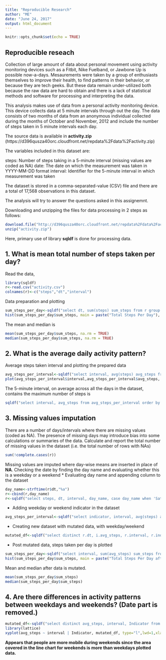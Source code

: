 ---
title: "Reproducible Research"
author: "ME"
date: "June 24, 2017"
output: html_document
---

```{r setup, include=FALSE}
knitr::opts_chunk$set(echo = TRUE)
```
## Reproducible reseach

Collection of large amount of data about personal movement using activity monitoring devices such as a Fitbit, Nike Fuelband, or Jawbone Up is possible now-a-days. Mesaurements were taken by a group of enthusiasts themselves to improve their health, to find patterns in their behavior, or because they are tech geeks. But these data remain under-utilized both because the raw data are hard to obtain and there is a lack of statistical methods and software for processing and interpreting the data.

This analysis makes use of data from a personal activity monitoring device. This device collects data at 5 minute intervals through out the day. The data consists of two months of data from an anonymous individual collected during the months of October and November, 2012 and include the number of steps taken in 5 minute intervals each day.

The source data is available in __activity.zip__ (https://d396qusza40orc.cloudfront.net/repdata%2Fdata%2Factivity.zip)

The variables included in this dataset are:

steps: Number of steps taking in a 5-minute interval (missing values are coded as NA)
date: The date on which the measurement was taken in YYYY-MM-DD format
interval: Identifier for the 5-minute interval in which measurement was taken

The dataset is stored in a comma-separated-value (CSV) file and there are a total of 17,568 observations in this dataset.

The analysis will try to answer the questions asked in this assignemnt.

Downloading and unzipping the files for data processing in 2 steps as follows:
```{r eval=FALSE}
download.file("http://d396qusza40orc.cloudfront.net/repdata%2Fdata%2Factivity.zip","activity.zip")
unzip("activity.zip")
``` 
Here, primary use of library __sqldf__ is done for processing data.

## 1. What is mean total number of steps taken per day?
Read the data, 
```{r echo=TRUE}
library(sqldf)
r<-read.csv("activity.csv")
colnames(r)<-c("steps","dt","interval")
```
Data preparation and plotting
```{r echo=TRUE}
sum_steps_per_day<-sqldf("select dt, sum(steps) sum_steps from r group by dt")
hist(sum_steps_per_day$sum_steps, main = paste("Total Steps Per Day"), col="green", xlab="Number of Steps", breaks = 12)
```

The mean and median is
```{r echo=TRUE}
mean(sum_steps_per_day$sum_steps, na.rm = TRUE)
median(sum_steps_per_day$sum_steps, na.rm = TRUE)
```

## 2. What is the average daily activity pattern?

Average steps taken interval and plotting the prepared data
```{r echo=TRUE}
avg_steps_per_interval<-sqldf("select interval, avg(steps) avg_steps from r group by interval")
plot(avg_steps_per_interval$interval,avg_steps_per_interval$avg_steps, type="l", xlab="Interval", ylab="Number of Steps",main="Average Number of Steps per Interval")
```

The 5-minute interval, on average across all the days in the dataset, contains the maximum number of steps is
```{r echo=TRUE}
sqldf("select interval, avg_steps from avg_steps_per_interval order by 2 desc limit 1")
```

## 3. Missing values imputation

There are a number of days/intervals where there are missing values (coded as NA). The presence of missing days may introduce bias into some calculations or summaries of the data. Calculate and report the total number of missing values in the dataset (i.e. the total number of rows with NAs)

```{r echo=TRUE}
sum(!complete.cases(r))
```

Missing values are imputed where day-wise means are inserted in place of __NA__.
Checking the date by finding the day name and evaluating whether this is a weekday or a weekend
 * Evaluating day name and appending column to the dataset
```{r echo=TRUE}
day_name<-strftime(r$dt,"%a")
r<-cbind(r,day_name)
r<-sqldf("select steps, dt, interval, day_name, case day_name when 'Sat' then 'Weekend' when 'Sun' then 'Weekend' else 'Weekday' end as Indicator from r")
```
 * Adding weekday or weekend indicator in the dataset
```{r echo=TRUE}
avg_steps_per_interval<-sqldf("select indicator, interval, avg(steps) avg_steps from r where steps is not NULL group by indicator, interval")
```
 * Creating new dataset with mutated data, with weekday/weekend
```{r echo=TRUE}
mutated_df<-sqldf("select distinct r.dt, i.avg_steps, r.interval, r.indicator from r, avg_steps_per_interval i where r.interval = i.interval and r.indicator = i.indicator")
```
* Post mutated data, steps taken per day is plotted
```{r echo=TRUE}
sum_steps_per_day<-sqldf("select interval, sum(avg_steps) sum_steps from mutated_df group by interval")
hist(sum_steps_per_day$sum_steps, main = paste("Total Steps Per Day after mutated data"), col="green", xlab="Number of Steps")
```

Mean and median after data is mutated.

```{r echo=TRUE}
mean(sum_steps_per_day$sum_steps)
median(sum_steps_per_day$sum_steps)
```

## 4. Are there differences in activity patterns between weekdays and weekends? (Date part is removed.)
```{r echo=TRUE}
mutated_df<-sqldf("select distinct avg_steps, interval, Indicator from mutated_df")
library(lattice)
xyplot(avg_steps ~ interval | Indicator, mutated_df, type="l",lwd=1,xlab="Interval", ylab="Number of steps",layout=c(1,2))
```

__Appears that people are more mobile during weekends since the area covered in the line chart for weekends is more than weekdays plotted data.__
